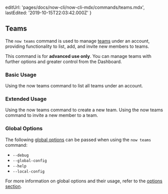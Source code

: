 
  editUrl: 'pages/docs/now-cli/now-cli-mdx/commands/teams.mdx',
  lastEdited: '2019-10-15T22:03:42.000Z'
}

## Teams

The `now teams` command is used to manage [teams](/docs/v2/platform/users-and-teams/) under an account, providing functionality to list, add, and invite new members to teams.

<Note type="warning">
  This command is for <b>advanced use only</b>. You can manage teams with
  further options and greater control from the <ProductNameSimple /> Dashboard.
</Note>

### Basic Usage

<Snippet dark text="now teams list" />
<Caption>Using the <InlineCode>now teams</InlineCode> command to list all teams under an account.</Caption>

### Extended Usage

<Snippet dark text="now teams add" />
<Caption>Using the <InlineCode>now teams</InlineCode> command to create a new team.</Caption>

<Snippet dark text="now teams invite [email]" />
<Caption>Using the <InlineCode>now teams</InlineCode> command to invite a new member to a team.</Caption>

### Global Options

The following [global options](#options) can be passed when using the `now teams` command:

- `--debug`
- `--global-config`
- `--help`
- `--local-config`

For more information on global options and their usage, refer to the [options section](#options).
